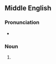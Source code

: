 ==Middle English==

===Pronunciation===
* {{IPA|enm|/ˈlau̯.ri.ɔl/|/lau̯.riˈol/}}

===Noun===
{{head|enm|noun}}

# {{vern|spurge laurel|Spurge laurel|pedia=1}}
#: {{rfquotek|enm|Geoffrey Chaucer}}